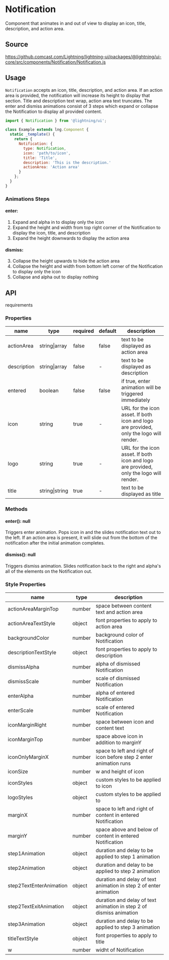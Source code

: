
# Notification

Component that animates in and out of view to display an icon, title, description, and action area.

## Source

https://github.comcast.com/Lightning/lightning-ui/packages/@lightning/ui-core/src/components/Notification/Notification.js

## Usage

`Notification` accepts an icon, title, description, and action area. If an action area is provided, the notification will increase its height to display that section.
Title and description text wrap, action area text truncates. The enter and dismiss animations consist of 3 steps which expand or collapse the Notification to display all
provided content.

```js
import { Notification } from '@lightning/ui';

class Example extends lng.Component {
  static _template() {
    return {
      Notification: {
        type: Notification,
        icon: 'path/to/icon',
        title: 'Title',
        description: 'This is the description.'
        actionArea: 'Action area'
      }
    };
  }
}
```

<Canvas>
  <Story id="patterns-notification--basic" />
</Canvas>

### Animations Steps

#### enter:

1. Expand and alpha in to display only the icon
2. Expand the height and width from top right corner of the Notification to display the icon, title, and description
3. Expand the height downwards to display the action area

#### dismiss:

3. Collapse the height upwards to hide the action area
4. Collapse the height and width from bottom left corner of the Notification to display only the icon
5. Collapse and alpha out to display nothing

## API

requirements

### Properties

| name        | type           | required | default | description                                                                            |
| ----------- | -------------- | -------- | ------- | -------------------------------------------------------------------------------------- |
| actionArea  | string\|array  | false    | false   | text to be displayed as action area                                                    |
| description | string\|array  | false    | -       | text to be displayed as description                                                    |
| entered     | boolean        | false    | false   | if true, enter animation will be triggered immediately                                 |
| icon        | string         | true     | -       | URL for the icon asset. If both icon and logo are provided, only the logo will render. |
| logo        | string         | true     | -       | URL for the icon asset. If both icon and logo are provided, only the logo will render. |
| title       | string\|string | true     | -       | text to be displayed as title                                                          |

### Methods

#### enter(): null

Triggers enter animation. Pops icon in and the slides notification text out to the left. If an action area is present, it will slide out from the bottom of the notification after the initial animation completes.

#### dismiss(): null

Triggers dismiss animation. Slides notification back to the right and alpha's all of the elements on the Notification out.

### Style Properties

| name                    | type   | description                                                         |
| ----------------------- | ------ | ------------------------------------------------------------------- |
| actionAreaMarginTop     | number | space between content text and action area                          |
| actionAreaTextStyle     | object | font properties to apply to action area                             |
| backgroundColor         | number | background color of Notification                                    |
| descriptionTextStyle    | object | font properties to apply to description                             |
| dismissAlpha            | number | alpha of dismissed Notification                                     |
| dismissScale            | number | scale of dismissed Notification                                     |
| enterAlpha              | number | alpha of entered Notification                                       |
| enterScale              | number | scale of entered Notification                                       |
| iconMarginRight         | number | space between icon and content text                                 |
| iconMarginTop           | number | space above icon in addition to marginY                             |
| iconOnlyMarginX         | number | space to left and right of icon before step 2 enter animation runs  |
| iconSize                | number | w and height of icon                                                |
| iconStyles              | object | custom styles to be applied to icon                                 |
| logoStyles              | object | custom styles to be applied to                                      |
| marginX                 | number | space to left and right of content in entered Notification          |
| marginY                 | number | space above and below of content in entered Notification            |
| step1Animation          | object | duration and delay to be applied to step 1 animation                |
| step2Animation          | object | duration and delay to be applied to step 2 animation                |
| step2TextEnterAnimation | object | duration and delay of text animation in step 2 of enter animation   |
| step2TextExitAnimation  | object | duration and delay of text animation in step 2 of dismiss animation |
| step3Animation          | object | duration and delay to be applied to step 3 animation                |
| titleTextStyle          | object | font properties to apply to title                                   |
| w                       | number | widht of Notification                                               |
